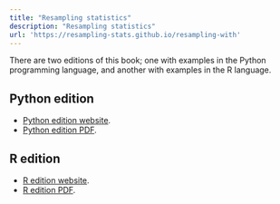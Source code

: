 ```yaml
---
title: "Resampling statistics"
description: "Resampling statistics"
url: 'https://resampling-stats.github.io/resampling-with'
---
```


There are two editions of this book; one with examples in the
Python programming language, and another with examples in the R language.

## Python edition

* [Python edition website](python-book/index.html).
* [Python edition PDF](python-book/resampling-with-python.pdf).

## R edition

* [R edition website](r-book/index.html).
* [R edition PDF](r-book/resampling-with-r.pdf).
